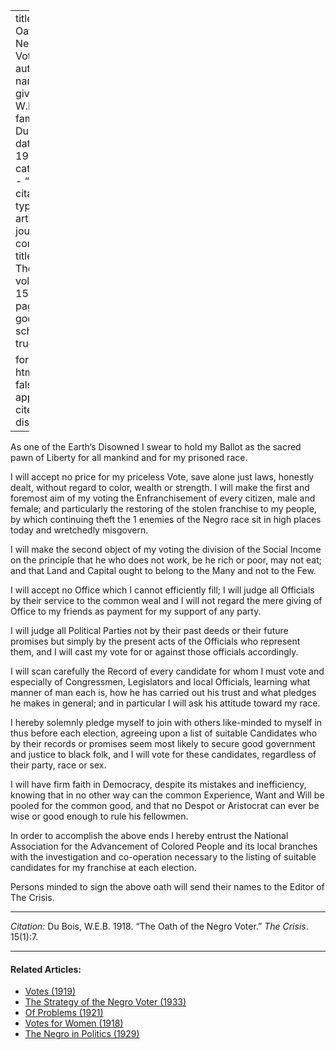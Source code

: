 
---
title: 'The Oath of the Negro Voter'
author:
  - name:
      given: W.E.B.
      family: Du Bois
date: May 1918
categories: 
  - ""
citation: 
  type: article-journal
  container-title: The Crisis
  volume: 15
  issue: 1
  page: 7
google-scholar: true

format:
  html:
    toc: false
    appendix-cite-as: display
---


As one of the Earth's Disowned I swear to hold my Ballot as the sacred pawn of Liberty for all mankind and for my prisoned race.

I will accept no price for my priceless Vote, save alone just laws, honestly dealt, without regard to color, wealth or strength. I will make the first and foremost aim of my voting the Enfranchisement of every citizen, male and female; and particularly the restoring of the stolen franchise to my people, by which continuing theft the 1 enemies of the Negro race sit in high places today and wretchedly misgovern.

I will make the second object of my voting the division of the Social Income on the principle that he who does not work, be he rich or poor, may not eat; and that Land and Capital ought to belong to the Many and not to the Few.

I will accept no Office which I cannot efficiently fill; I will judge all Officials by their service to the common weal and I will not regard the mere giving of Office to my friends as payment for my support of any party.

I will judge all Political Parties not by their past deeds or their future promises but simply by the present acts of the Officials who represent them, and I will cast my vote for or against those officials accordingly.

I will scan carefully the Record of every candidate for whom I must vote and especially of Congressmen, Legislators and local Officials, learning what manner of man each is, how he has carried out his trust and what pledges he makes in general; and in particular I will ask his attitude toward my race.

I hereby solemnly pledge myself to join with others like-minded to myself in thus before each election, agreeing upon a list of suitable Candidates who by their records or promises seem most likely to secure good government and justice to black folk, and I will vote for these candidates, regardless of their party, race or sex.

I will have firm faith in Democracy, despite its mistakes and inefficiency, knowing that in no other way can the common Experience, Want and Will be pooled for the common good, and that no Despot or Aristocrat can ever be wise or good enough to rule his fellowmen.

In order to accomplish the above ends I hereby entrust the National Association for the Advancement of Colored People and its local branches with the investigation and co-operation necessary to the listing of suitable candidates for my franchise at each election.

Persons minded to sign the above oath will send their names to the Editor of <span class = "small-caps">The Crisis</span>.

__________
*Citation:* Du Bois, W.E.B. 1918. "The Oath of the Negro Voter." *The Crisis*. 15(1):7.
<!-- Similar articles start here -->

<hr>
#### Related Articles:

* [Votes (1919)](/Volumes/19/02/votes.html)
* [The Strategy of the Negro Voter (1933)](/Volumes/40/06/strategy_of_the_negro_voter.html)
* [Of Problems (1921)](/Volumes/22/04/problems.html)
* [Votes for Women (1918)](/Volumes/15/01/votes_for_women.html)
* [The Negro in Politics (1929)](/Volumes/36/11/negro_in_politics.html)

<!-- Similar articles end here -->